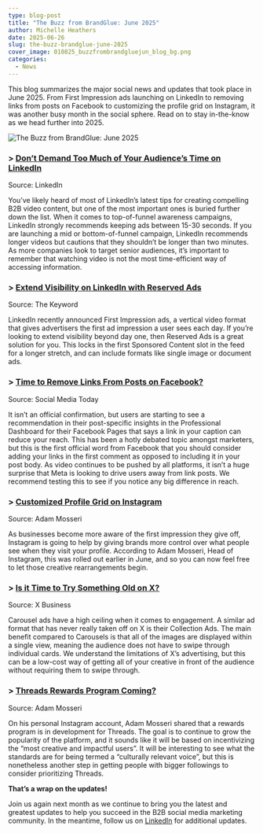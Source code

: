 ```yaml
---
type: blog-post
title: "The Buzz from BrandGlue: June 2025"
author: Michelle Heathers
date: 2025-06-26
slug: the-buzz-brandglue-june-2025
cover_image: 010825_buzzfrombrandgluejun_blog_bg.png
categories:
  - News
---
```

This blog summarizes the major social news and updates that took place in June 2025. From First Impression ads launching on LinkedIn to removing links from posts on Facebook to customizing the profile grid on Instagram, it was another busy month in the social sphere. Read on to stay in-the-know as we head further into 2025.

![The Buzz from BrandGlue: June 2025](010825_buzzfrombrandgluejun_blog_bg.png)

### \> [Don’t Demand Too Much of Your Audience’s Time on LinkedIn](https://www.linkedin.com/business/marketing/blog/content-marketing/13-top-tips-for-compelling-b2b-video-content-on-linkedin)

Source: LinkedIn

You’ve likely heard of most of LinkedIn’s latest tips for creating compelling B2B video content, but one of the most important ones is buried further down the list. When it comes to top-of-funnel awareness campaigns, LinkedIn strongly recommends keeping ads between 15-30 seconds. If you are launching a mid or bottom-of-funnel campaign, LinkedIn recommends longer videos but cautions that they shouldn’t be longer than two minutes. As more companies look to target senior audiences, it’s important to remember that watching video is not the most time-efficient way of accessing information.

### \> [Extend Visibility on LinkedIn with Reserved Ads](https://www.thekeyword.co/news/linkedin-introduces-first-impression-ads-for-single-day-campaigns) 

Source: The Keyword

LinkedIn recently announced First Impression ads, a vertical video format that gives advertisers the first ad impression a user sees each day. If you’re looking to extend visibility beyond day one, then Reserved Ads is a great solution for you. This locks in the first Sponsored Content slot in the feed for a longer stretch, and can include formats like single image or document ads.

### \> [Time to Remove Links From Posts on Facebook?](https://www.socialmediatoday.com/news/facebook-advice-suggests-adding-links-in-comments-not-post-caption/750754/) 

Source: Social Media Today

It isn’t an official confirmation, but users are starting to see a recommendation in their post-specific insights in the Professional Dashboard for their Facebook Pages that says a link in your caption can reduce your reach. This has been a hotly debated topic amongst marketers, but this is the first official word from Facebook that you should consider adding your links in the first comment as opposed to including it in your post body. As video continues to be pushed by all platforms, it isn’t a huge surprise that Meta is looking to drive users away from link posts. We recommend testing this to see if you notice any big difference in reach.

### \> [Customized Profile Grid on Instagram](https://about.instagram.com/blog/announcements/inspiring-instagram-creativity)

Source: Adam Mosseri

As businesses become more aware of the first impression they give off, Instagram is going to help by giving brands more control over what people see when they visit your profile. According to Adam Mosseri, Head of Instagram, this was rolled out earlier in June, and so you can now feel free to let those creative rearrangements begin.

### \> [Is it Time to Try Something Old on X?](https://business.x.com/en/advertising/formats#collection-ads)

Source: X Business

Carousel ads have a high ceiling when it comes to engagement. A similar ad format that has never really taken off on X is their Collection Ads. The main benefit compared to Carousels is that all of the images are displayed within a single view, meaning the audience does not have to swipe through individual cards. We understand the limitations of X’s advertising, but this can be a low-cost way of getting all of your creative in front of the audience without requiring them to swipe through. 

### \> [Threads Rewards Program Coming?](https://www.threads.com/@oncescuradu/post/DK4HARMMFuw)

Source: Adam Mosseri

On his personal Instagram account, Adam Mosseri shared that a rewards program is in development for Threads. The goal is to continue to grow the popularity of the platform, and it sounds like it will be based on incentivizing the “most creative and impactful users”. It will be interesting to see what the standards are for being termed a “culturally relevant voice”, but this is nonetheless another step in getting people with bigger followings to consider prioritizing Threads.

**That’s a wrap on the updates!**

Join us again next month as we continue to bring you the latest and greatest updates to help you succeed in the B2B social media marketing community. In the meantime, follow us on [LinkedIn](https://www.linkedin.com/company/brandglue-com/posts/?feedView=all) for additional updates.